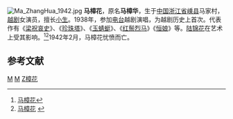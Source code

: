 [[File:Ma_ZhangHua_1942.jpg|thumb]]
'''马樟花'''{{BD|1921年||1942年|2月19日|catIdx=M}}，原名'''马樟华'''，生于[[中国|中国]][[浙江省|浙江省]][[嵊县|嵊县]]马家村，[[越剧|越剧]]女演员，擅长[[小生|小生]]。1938年，参加[[电台|电台]]越剧演唱，为越剧历史上首次。代表作有《[[梁祝哀史|梁祝哀史]]》、《[[珍珠塔|珍珠塔]]》、《[[玉蜻蜓|玉蜻蜓]]》、《[[红鬃烈马|红鬃烈马]]》《[[恒娘|恒娘]]》等。[[陆锦花|陆锦花]]在艺术上受其影响。<ref>[http://library.sx.zj.cn/web/sxopera/yueju/pages/yylp/qb3.htm 马樟花]{{dead link|date=2018年5月 |bot=InternetArchiveBot |fix-attempted=yes }}</ref><ref>[http://www.chnopera.com/mjmd-01-01.asp?id=376&apid=1 马樟花] {{webarchive|url=https://web.archive.org/web/20160304124939/http://www.chnopera.com/mjmd-01-01.asp?id=376&apid=1 |date=2016-03-04 }}</ref>1942年2月，马樟花忧愤而亡。

== 参考文献 ==
<references/>

[[Category:越剧演员|M]]
[[Category:嵊州人|M]]
[[Category:马姓|Z樟花]]